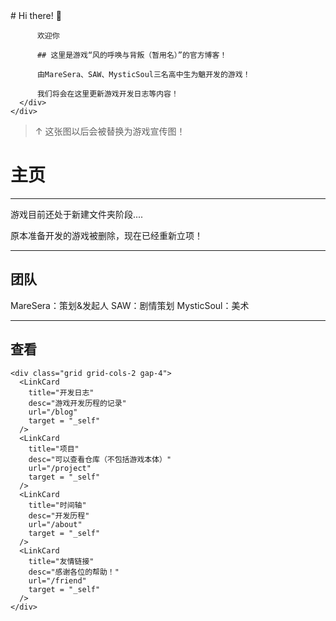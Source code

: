
<BaseLayout title="Home">
  <BaseCard title="Home">
    <div class="flex">
      <div class="p-6">
          # Hi there! 👋

          欢迎你

          ## 这里是游戏“风的呼唤与背叛（暂用名）”的官方博客！

          由MareSera、SAW、MysticSoul三名高中生为魈开发的游戏！

          我们将会在这里更新游戏开发日志等内容！
      </div>
    </div>

  </BaseCard>

  <BaseCard title="Home" image="/index.webp">

  > ↑  这张图以后会被替换为游戏宣传图！
# 主页

---

游戏目前还处于新建文件夹阶段....

原本准备开发的游戏被删除，现在已经重新立项！

---

## 团队

MareSera：策划&发起人
SAW：剧情策划
MysticSoul：美术

---

## 查看

    <div class="grid grid-cols-2 gap-4">
      <LinkCard
        title="开发日志"
        desc="游戏开发历程的记录"
        url="/blog"
        target = "_self"
      />
      <LinkCard
        title="项目"
        desc="可以查看仓库（不包括游戏本体）"
        url="/project"
        target = "_self"
      />
      <LinkCard
        title="时间轴"
        desc="开发历程"
        url="/about"
        target = "_self"
      />
      <LinkCard
        title="友情链接"
        desc="感谢各位的帮助！"
        url="/friend"
        target = "_self"
      />
    </div>


  </BaseCard>
</BaseLayout>


